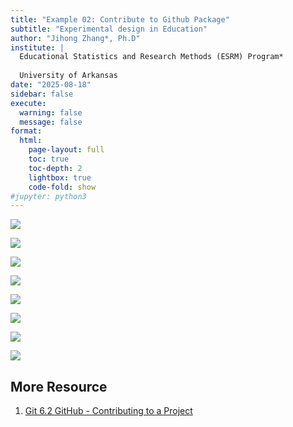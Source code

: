 ```yaml
---
title: "Example 02: Contribute to Github Package"
subtitle: "Experimental design in Education"
author: "Jihong Zhang*, Ph.D"
institute: | 
  Educational Statistics and Research Methods (ESRM) Program*
  
  University of Arkansas
date: "2025-08-18"
sidebar: false
execute: 
  warning: false
  message: false
format: 
  html: 
    page-layout: full
    toc: true
    toc-depth: 2
    lightbox: true
    code-fold: show
#jupyter: python3
---
```


![](images/clipboard-2866824460.png)

![](images/clipboard-3532538832.png)

![](images/clipboard-1834425519.png)

![](images/clipboard-476048666.png)

![](images/clipboard-234191273.png)

![](images/clipboard-2101517891.png)

![](images/clipboard-3421328490.png)

![](images/clipboard-4132346343.png)

## More Resource

1.  [Git 6.2 GitHub - Contributing to a Project](https://git-scm.com/book/ms/v2/GitHub-Contributing-to-a-Project)
